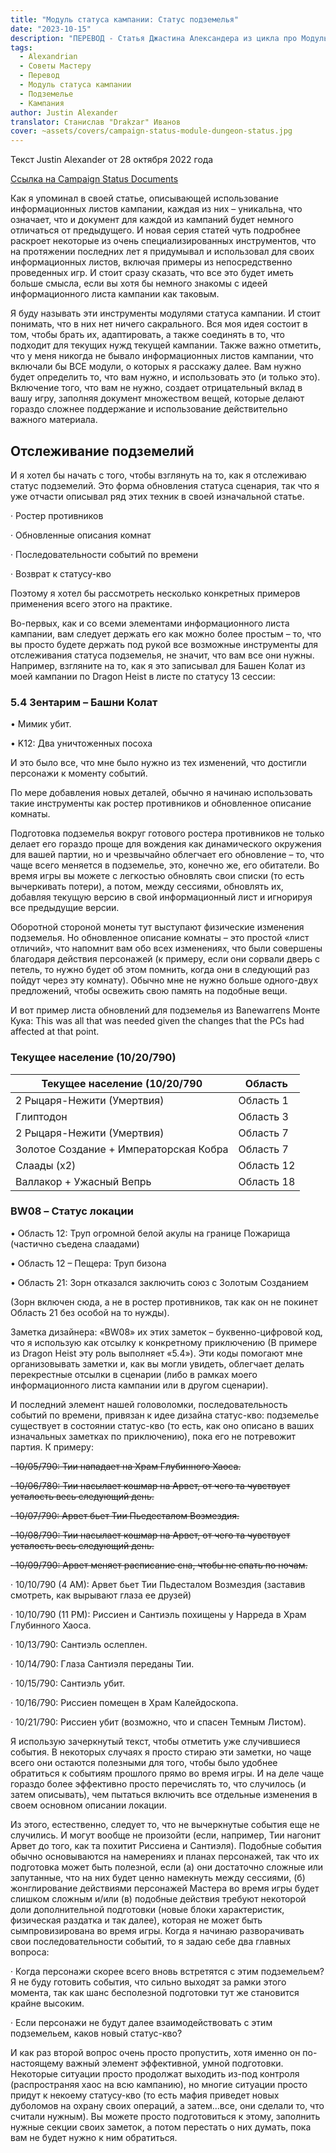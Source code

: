```yaml
---
title: "Модуль статуса кампании: Статус подземелья"
date: "2023-10-15"
description: "ПЕРЕВОД - Статья Джастина Александера из цикла про Модуль статуса кампании посвященная статусу (состоянию) подземелья #alexandrian #translate #dnd5e #campaign #gmtips"
tags:
  - Alexandrian
  - Советы Мастеру
  - Перевод
  - Модуль статуса кампании
  - Подземелье
  - Кампания
author: Justin Alexander
translator: Станислав "Drakzar" Иванов
cover: ~assets/covers/campaign-status-module-dungeon-status.jpg
---
```


Текст Justin Alexander от 28 октября 2022 года

[Ссылка на Campaign Status Documents](/post/translate/alexandrian-smart-prep-4-campaign-status-documents)

Как я упоминал в своей статье, описывающей использование информационных листов кампании, каждая из них – уникальна, что означает, что и документ для каждой из кампаний будет немного отличаться от предыдущего. И новая серия статей чуть подробнее раскроет некоторые из очень специализированных инструментов, что на протяжении последних лет я придумывал и использовал для своих информационных листов, включая примеры из непосредственно проведенных игр. И стоит сразу сказать, что все это будет иметь больше смысла, если вы хотя бы немного знакомы с идеей информационного листа кампании как таковым.

Я буду называть эти инструменты модулями статуса кампании. И стоит понимать, что в них нет ничего сакрального. Вся моя идея состоит в том, чтобы брать их, адаптировать, а также соединять в то, что подходит для текущих нужд текущей кампании.
Также важно отметить, что у меня никогда не бывало информационных листов кампании, что включали бы ВСЕ модули, о которых я расскажу далее. Вам нужно будет определить то, что вам нужно, и использовать это (и только это). Включение того, что вам не нужно, создает отрицательный вклад в вашу игру, заполняя документ множеством вещей, которые делают гораздо сложнее поддержание и использование действительно важного материала.

## Отслеживание подземелий

И я хотел бы начать с того, чтобы взглянуть на то, как я отслеживаю статус подземелий. Это форма обновления статуса сценария, так что я уже отчасти описывал ряд этих техник в своей изначальной статье.

· Ростер противников

· Обновленные описания комнат

· Последовательности событий по времени

· Возврат к статусу-кво

Поэтому я хотел бы рассмотреть несколько конкретных примеров применения всего этого на практике.

Во-первых, как и со всеми элементами информационного листа кампании, вам следует держать его как можно более простым – то, что вы просто будете держать под рукой все возможные инструменты для отслеживания статуса подземелья, не значит, что вам все они нужны. Например, взгляните на то, как я это записывал для Башен Колат из моей кампании по Dragon Heist в листе по статусу 13 сессии:

### 5.4 Зентарим – Башни Колат

• Мимик убит.

• K12: Два уничтоженных посоха

И это было все, что мне было нужно из тех изменений, что достигли персонажи к моменту событий.

По мере добавления новых деталей, обычно я начинаю использовать такие инструменты как ростер противников и обновленное описание комнаты.

Подготовка подземелья вокруг готового ростера противников не только делает его гораздо проще для вождения как динамического окружения для вашей партии, но и чрезвычайно облегчает его обновление – то, что чаще всего меняется в подземелье, это, конечно же, его обитатели. Во время игры вы можете с легкостью обновлять свои списки (то есть вычеркивать потери), а потом, между сессиями, обновлять их, добавляя текущую версию в свой информационный лист и игнорируя все предыдущие версии.

Оборотной стороной монеты тут выступают физические изменения подземелья. Но обновленное описание комнаты – это простой «лист отличий», что напомнит вам обо всех изменениях, что были совершены благодаря действия персонажей (к примеру, если они сорвали дверь с петель, то нужно будет об этом помнить, когда они в следующий раз пойдут через эту комнату). Обычно мне не нужно больше одного-двух предложений, чтобы освежить свою память на подобные вещи.

И вот пример листа обновлений для подземелья из Banewarrens Монте Кука:
This was all that was needed given the changes that the PCs had affected at that point.

### Текущее население (10/20/790)

| Текущее население (10/20/790           | Область    |
| -------------------------------------- | ---------- |
| 2 Рыцаря-Нежити (Умертвия)             | Область 1  |
| Глиптодон                              | Область 3  |
| 2 Рыцаря-Нежити (Умертвия)             | Область 7  |
| Золотое Создание + Императорская Кобра | Область 7  |
| Слаады (x2)                            | Область 12 |
| Валлакор + Ужасный Вепрь               | Область 18 |

### BW08 – Статус локации

• Область 12: Труп огромной белой акулы на границе Пожарища (частично съедена слаадами)

• Область 12 – Пещера: Труп бизона

• Область 21: Зорн отказался заключить союз с Золотым Созданием

(Зорн включен сюда, а не в ростер противников, так как он не покинет Область 21 без особой на то нужды).

Заметка дизайнера: «BW08» их этих заметок – буквенно-цифровой код, что я использую как отсылку к конкретному приключению (В примере из Dragon Heist эту роль выполняет «5.4»). Эти коды помогают мне организовывать заметки и, как вы могли увидеть, облегчает делать перекрестные отсылки в сценарии (либо в рамках моего информационного листа кампании или в другом сценарии).

И последний элемент нашей головоломки, последовательность событий по времени, привязан к идее дизайна статус-кво: подземелье существует в состоянии статус-кво (то есть, как оно описано в ваших изначальных заметках по приключению), пока его не потревожит партия. К примеру:

~~· 10/05/790: Тии нападает на Храм Глубинного Хаоса.~~

~~· 10/06/780: Тии насылает кошмар на Арвет, от чего та чувствует усталость весь следующий день.~~

~~· 10/07/790: Арвет бьет Тии Пьедесталом Возмездия.~~

~~· 10/08/790: Тии насылает кошмар на Арвет, от чего та чувствует усталость весь следующий день.~~

~~· 10/09/790: Арвет меняет расписание сна, чтобы не спать по ночам.~~

· 10/10/790 (4 AM): Арвет бьет Тии Пьдесталом Возмездия (заставив смотреть, как вырывают глаза ее друзей)

· 10/10/790 (11 PM): Риссиен и Сантиэль похищены у Нарреда в Храм Глубинного Хаоса.

· 10/13/790: Сантиэль ослеплен.

· 10/14/790: Глаза Сантиэля переданы Тии.

· 10/15/790: Сантиэль убит.

· 10/16/790: Риссиен помещен в Храм Калейдоскопа.

· 10/21/790: Риссиен убит (возможно, что и спасен Темным Листом).

Я использую зачеркнутый текст, чтобы отметить уже случившиеся события. В некоторых случаях я просто стираю эти заметки, но чаще всего они остаются полезными для того, чтобы было удобнее обратиться к событиям прошлого прямо во время игры. И на деле чаще гораздо более эффективно просто перечислять то, что случилось (и затем описывать), чем пытаться включить все отдельные изменения в своем основном описании локации.

Из этого, естественно, следует то, что не вычеркнутые события еще не случились. И могут вообще не произойти (если, например, Тии нагонит Арвет до того, как та похитит Риссиена и Сантиэля). Подобные события обычно основываются на намерениях и планах персонажей, так что их подготовка может быть полезной, если (а) они достаточно сложные или запутанные, что на них будет ценно намекнуть между сессиями, (б) жонглирование действиями персонажей Мастера во время игры будет слишком сложным и/или (в) подобные действия требуют некоторой доли дополнительной подготовки (новые блоки характеристик, физическая раздатка и так далее), которая не может быть сымпровизирована во время игры.
Когда я начинаю разворачивать свои последовательности событий, то я задаю себе два главных вопроса:

· Когда персонажи скорее всего вновь встретятся с этим подземельем? Я не буду готовить события, что сильно выходят за рамки этого момента, так как шанс бесполезной подготовки тут же становится крайне высоким.

· Если персонажи не будут далее взаимодействовать с этим подземельем, каков новый статус-кво?

И как раз второй вопрос очень просто пропустить, хотя именно он по-настоящему важный элемент эффективной, умной подготовки. Некоторые ситуации просто продолжат выходить из-под контроля (распространяя хаос на всю кампанию), но многие ситуации просто придут к некоему статусу-кво (то есть мафия приведет новых дуболомов на охрану своих операций, а затем…все, они сделали то, что считали нужным). Вы можете просто подготовиться к этому, заполнить нужные секции своих заметок, а потом перестать о них думать, пока вам не будет нужно к ним обратиться.
